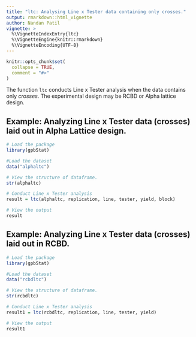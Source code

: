 ```yaml
---
title: "ltc: Analysing Line x Tester data containing only crosses."
output: rmarkdown::html_vignette
author: Nandan Patil 
vignette: >
  %\VignetteIndexEntry{ltc}
  %\VignetteEngine{knitr::rmarkdown}
  %\VignetteEncoding{UTF-8}
---
```


```r
knitr::opts_chunk$set(
  collapse = TRUE,
  comment = "#>"
)
```
The function `ltc` conducts Line x Tester analysis when the data contains only *crosses*. The experimental design may be RCBD or Alpha lattice design. 

## Example: Analyzing Line x Tester data (crosses) laid out in Alpha Lattice design.

```r
# Load the package
library(gpbStat)

#Load the dataset
data("alphaltc")

# View the structure of dataframe. 
str(alphaltc)

# Conduct Line x Tester analysis
result = ltc(alphaltc, replication, line, tester, yield, block)

# View the output
result
```

## Example: Analyzing Line x Tester data (crosses) laid out in RCBD.

```r
# Load the package
library(gpbStat)

#Load the dataset
data("rcbdltc")

# View the structure of dataframe. 
str(rcbdltc)

# Conduct Line x Tester analysis
result1 = ltc(rcbdltc, replication, line, tester, yield)

# View the output
result1
```

